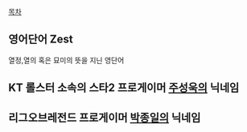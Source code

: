 [[목차]]

== 영어단어 Zest ==
열정,열의 혹은 묘미의 뜻을 지닌 영단어 
  
== KT 롤스터 소속의 스타2 프로게이머 [[주성욱]]의 닉네임 ==

== 리그오브레전드 프로게이머 [[박종일]]의 닉네임 ==
